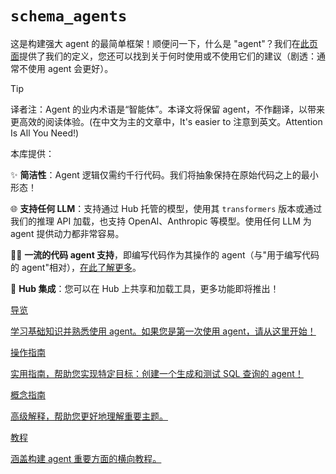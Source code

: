 <!--Copyright 2024 The HuggingFace Team. All rights reserved.

Licensed under the Apache License, Version 2.0 (the "License"); you may not use this file except in compliance with
the License. You may obtain a copy of the License at

http://www.apache.org/licenses/LICENSE-2.0

Unless required by applicable law or agreed to in writing, software distributed under the License is distributed on
an "AS IS" BASIS, WITHOUT WARRANTIES OR CONDITIONS OF ANY KIND, either express or implied. See the License for the
specific language governing permissions and limitations under the License.

⚠️ Note that this file is in Markdown but contain specific syntax for our doc-builder (similar to MDX) that may not be
rendered properly in your Markdown viewer.
-->

# `schema_agents`

这是构建强大 agent 的最简单框架！顺便问一下，什么是 "agent"？我们在[此页面](conceptual_guides/intro_agents)提供了我们的定义，您还可以找到关于何时使用或不使用它们的建议（剧透：通常不使用 agent 会更好）。

> [!TIP]
> 译者注：Agent 的业内术语是“智能体”。本译文将保留 agent，不作翻译，以带来更高效的阅读体验。(在中文为主的文章中，It's easier to 注意到英文。Attention Is All You Need!)

本库提供：

✨ **简洁性**：Agent 逻辑仅需约千行代码。我们将抽象保持在原始代码之上的最小形态！

🌐 **支持任何 LLM**：支持通过 Hub 托管的模型，使用其 `transformers` 版本或通过我们的推理 API 加载，也支持 OpenAI、Anthropic 等模型。使用任何 LLM 为 agent 提供动力都非常容易。

🧑‍💻 **一流的代码 agent 支持**，即编写代码作为其操作的 agent（与"用于编写代码的 agent"相对），[在此了解更多](tutorials/secure_code_execution)。

🤗 **Hub 集成**：您可以在 Hub 上共享和加载工具，更多功能即将推出！

<div class="mt-10">
  <div class="w-full flex flex-col space-y-4 md:space-y-0 md:grid md:grid-cols-2 md:gap-y-4 md:gap-x-5">
    <a class="!no-underline border dark:border-gray-700 p-5 rounded-lg shadow hover:shadow-lg" href="./guided_tour"
      ><div class="w-full text-center bg-gradient-to-br from-blue-400 to-blue-500 rounded-lg py-1.5 font-semibold mb-5 text-white text-lg leading-relaxed">导览</div>
      <p class="text-gray-700">学习基础知识并熟悉使用 agent。如果您是第一次使用 agent，请从这里开始！</p>
    </a>
    <a class="!no-underline border dark:border-gray-700 p-5 rounded-lg shadow hover:shadow-lg" href="./examples/text_to_sql"
      ><div class="w-full text-center bg-gradient-to-br from-indigo-400 to-indigo-500 rounded-lg py-1.5 font-semibold mb-5 text-white text-lg leading-relaxed">操作指南</div>
      <p class="text-gray-700">实用指南，帮助您实现特定目标：创建一个生成和测试 SQL 查询的 agent！</p>
    </a>
    <a class="!no-underline border dark:border-gray-700 p-5 rounded-lg shadow hover:shadow-lg" href="./conceptual_guides/intro_agents"
      ><div class="w-full text-center bg-gradient-to-br from-pink-400 to-pink-500 rounded-lg py-1.5 font-semibold mb-5 text-white text-lg leading-relaxed">概念指南</div>
      <p class="text-gray-700">高级解释，帮助您更好地理解重要主题。</p>
   </a>
    <a class="!no-underline border dark:border-gray-700 p-5 rounded-lg shadow hover:shadow-lg" href="./tutorials/building_good_agents"
      ><div class="w-full text-center bg-gradient-to-br from-purple-400 to-purple-500 rounded-lg py-1.5 font-semibold mb-5 text-white text-lg leading-relaxed">教程</div>
      <p class="text-gray-700">涵盖构建 agent 重要方面的横向教程。</p>
    </a>
  </div>
</div>
